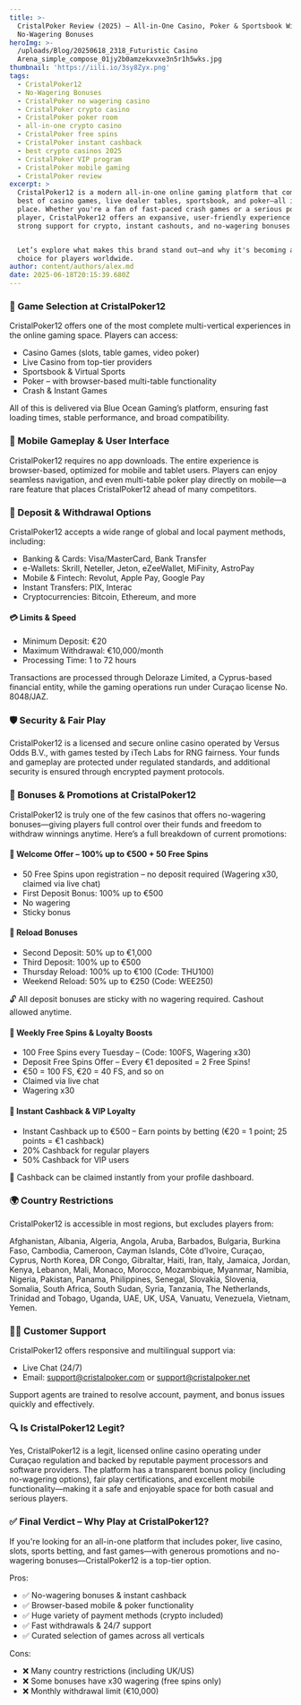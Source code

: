 ```yaml
---
title: >-
  CristalPoker Review (2025) – All-in-One Casino, Poker & Sportsbook With
  No-Wagering Bonuses
heroImg: >-
  /uploads/Blog/20250618_2318_Futuristic Casino
  Arena_simple_compose_01jy2b0amzekxvxe3n5r1h5wks.jpg
thumbnail: 'https://iili.io/3sy8Zyx.png'
tags:
  - CristalPoker12
  - No-Wagering Bonuses
  - CristalPoker no wagering casino
  - CristalPoker crypto casino
  - CristalPoker poker room
  - all-in-one crypto casino
  - CristalPoker free spins
  - CristalPoker instant cashback
  - best crypto casinos 2025
  - CristalPoker VIP program
  - CristalPoker mobile gaming
  - CristalPoker review
excerpt: >
  CristalPoker12 is a modern all-in-one online gaming platform that combines the
  best of casino games, live dealer tables, sportsbook, and poker—all in one
  place. Whether you're a fan of fast-paced crash games or a serious poker
  player, CristalPoker12 offers an expansive, user-friendly experience with
  strong support for crypto, instant cashouts, and no-wagering bonuses.


  Let’s explore what makes this brand stand out—and why it's becoming a top
  choice for players worldwide.
author: content/authors/alex.md
date: 2025-06-18T20:15:39.680Z
---
```


### 🎰 Game Selection at CristalPoker12

CristalPoker12 offers one of the most complete multi-vertical experiences in the online gaming space. Players can access:

* Casino Games (slots, table games, video poker)
* Live Casino from top-tier providers
* Sportsbook & Virtual Sports
* Poker – with browser-based multi-table functionality
* Crash & Instant Games

All of this is delivered via Blue Ocean Gaming’s platform, ensuring fast loading times, stable performance, and broad compatibility.

### 📱 Mobile Gameplay & User Interface

CristalPoker12 requires no app downloads. The entire experience is browser-based, optimized for mobile and tablet users. Players can enjoy seamless navigation, and even multi-table poker play directly on mobile—a rare feature that places CristalPoker12 ahead of many competitors.

### 💸 Deposit & Withdrawal Options

CristalPoker12 accepts a wide range of global and local payment methods, including:

* Banking & Cards: Visa/MasterCard, Bank Transfer
* e-Wallets: Skrill, Neteller, Jeton, eZeeWallet, MiFinity, AstroPay
* Mobile & Fintech: Revolut, Apple Pay, Google Pay
* Instant Transfers: PIX, Interac
* Cryptocurrencies: Bitcoin, Ethereum, and more

#### 💳 Limits & Speed

* Minimum Deposit: €20
* Maximum Withdrawal: €10,000/month
* Processing Time: 1 to 72 hours

Transactions are processed through Deloraze Limited, a Cyprus-based financial entity, while the gaming operations run under Curaçao license No. 8048/JAZ.

### 🛡️ Security & Fair Play

CristalPoker12 is a licensed and secure online casino operated by Versus Odds B.V., with games tested by iTech Labs for RNG fairness. Your funds and gameplay are protected under regulated standards, and additional security is ensured through encrypted payment protocols.

### 🎁 Bonuses & Promotions at CristalPoker12

CristalPoker12 is truly one of the few casinos that offers no-wagering bonuses—giving players full control over their funds and freedom to withdraw winnings anytime. Here’s a full breakdown of current promotions:

#### 🎉 Welcome Offer – 100% up to €500 + 50 Free Spins

* 50 Free Spins upon registration – no deposit required (Wagering x30, claimed via live chat)
* First Deposit Bonus: 100% up to €500
* No wagering
* Sticky bonus

#### 💸 Reload Bonuses

* Second Deposit: 50% up to €1,000
* Third Deposit: 100% up to €500
* Thursday Reload: 100% up to €100 (Code: THU100)
* Weekend Reload: 50% up to €250 (Code: WEE250)

🔓 All deposit bonuses are sticky with no wagering required. Cashout allowed anytime.

#### 🎰 Weekly Free Spins & Loyalty Boosts

* 100 Free Spins every Tuesday – (Code: 100FS, Wagering x30)
* Deposit Free Spins Offer – Every €1 deposited = 2 Free Spins!
* €50 = 100 FS, €20 = 40 FS, and so on
* Claimed via live chat
* Wagering x30

#### 🔁 Instant Cashback & VIP Loyalty

* Instant Cashback up to €500 – Earn points by betting (€20 = 1 point; 25 points = €1 cashback)
* 20% Cashback for regular players
* 50% Cashback for VIP users

💬 Cashback can be claimed instantly from your profile dashboard.

### 🌍 Country Restrictions

CristalPoker12 is accessible in most regions, but excludes players from:

Afghanistan, Albania, Algeria, Angola, Aruba, Barbados, Bulgaria, Burkina Faso, Cambodia, Cameroon, Cayman Islands, Côte d’Ivoire, Curaçao, Cyprus, North Korea, DR Congo, Gibraltar, Haiti, Iran, Italy, Jamaica, Jordan, Kenya, Lebanon, Mali, Monaco, Morocco, Mozambique, Myanmar, Namibia, Nigeria, Pakistan, Panama, Philippines, Senegal, Slovakia, Slovenia, Somalia, South Africa, South Sudan, Syria, Tanzania, The Netherlands, Trinidad and Tobago, Uganda, UAE, UK, USA, Vanuatu, Venezuela, Vietnam, Yemen.

### 🧑‍💻 Customer Support

CristalPoker12 offers responsive and multilingual support via:

* Live Chat (24/7)
* Email: [support@cristalpoker.com](mailto\:support@cristalpoker.com) or [support@cristalpoker.net](mailto\:support@cristalpoker.net)

Support agents are trained to resolve account, payment, and bonus issues quickly and effectively.

### 🔍 Is CristalPoker12 Legit?

Yes, CristalPoker12 is a legit, licensed online casino operating under Curaçao regulation and backed by reputable payment processors and software providers. The platform has a transparent bonus policy (including no-wagering options), fair play certifications, and excellent mobile functionality—making it a safe and enjoyable space for both casual and serious players.

### ✅ Final Verdict – Why Play at CristalPoker12?

If you're looking for an all-in-one platform that includes poker, live casino, slots, sports betting, and fast games—with generous promotions and no-wagering bonuses—CristalPoker12 is a top-tier option.

Pros:

* ✅ No-wagering bonuses & instant cashback
* ✅ Browser-based mobile & poker functionality
* ✅ Huge variety of payment methods (crypto included)
* ✅ Fast withdrawals & 24/7 support
* ✅ Curated selection of games across all verticals

Cons:

* ❌ Many country restrictions (including UK/US)
* ❌ Some bonuses have x30 wagering (free spins only)
* ❌ Monthly withdrawal limit (€10,000)
